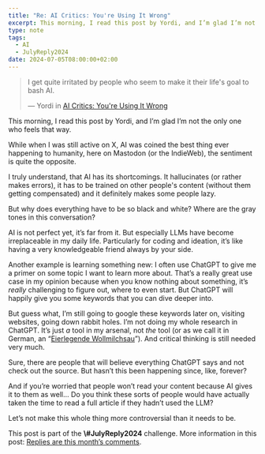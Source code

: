 ```yaml
---
title: "Re: AI Critics: You're Using It Wrong"
excerpt: This morning, I read this post by Yordi, and I’m glad I’m not the only one who feels that way.
type: note
tags:
  - AI
  - JulyReply2024
date: 2024-07-05T08:00:00+02:00
---
```


> I get quite irritated by people who seem to make it their life's goal to bash AI.
>
> — Yordi in [AI Critics: You're Using It Wrong](https://yordi.me/ai-critics-youre-using-it-wrong/)

This morning, I read this post by Yordi, and I’m glad I’m not the only one who feels that way.

While when I was still active on X, AI was coined the best thing ever happening to humanity, here on Mastodon (or the IndieWeb), the sentiment is quite the opposite.

I truly understand, that AI has its shortcomings. It hallucinates (or rather makes errors), it has to be trained on other people's content (without them getting compensated) and it definitely makes some people lazy.

But why does everything have to be so black and white? Where are the gray tones in this conversation?

AI is not perfect yet, it’s far from it. But especially LLMs have become irreplaceable in my daily life. Particularly for coding and ideation, it’s like having a very knowledgeable friend always by your side.

Another example is learning something new: I often use ChatGPT to give me a primer on some topic I want to learn more about. That’s a really great use case in my opinion because when you know nothing about something, it’s _really_ challenging to figure out, where to even start. But ChatGPT will happily give you some keywords that you can dive deeper into.

But guess what, I’m still going to google these keywords later on, visiting websites, going down rabbit holes. I’m not doing my whole research in ChatGPT. It’s just _a_ tool in my arsenal, not _the_ tool (or as we call it in German, an “[Eierlegende Wollmilchsau](https://germanyinusa.com/2011/10/28/word-of-the-week-eierlegende-wollmilchsau/)”). And critical thinking is still needed very much.

Sure, there are people that will believe everything ChatGPT says and not check out the source. But hasn’t this been happening since, like, forever?

And if you’re worried that people won’t read your content because AI gives it to them as well… Do you think these sorts of people would have actually taken the time to read a full article if they hadn’t used the LLM?

Let’s not make this whole thing more controversial than it needs to be.

This post is part of the **\\#JulyReply2024** challenge. More information in this post: [Replies are this month’s comments](https://dominikhofer.me/july-reply-2024).
